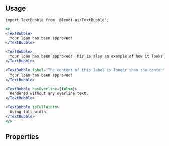 
## Usage

```
import TextBubble from '@lendi-ui/TextBubble';
```

```jsx
<>
<TextBubble>
  Your loan has been approved!
</TextBubble>

<TextBubble>
  Your loan has been approved! This is also an example of how it looks when there are multiple lines!
</TextBubble>

<TextBubble label="The content of this label is longer than the content text, so it will expand the bubble and wrap when appropriate">
  Your loan has been approved!
</TextBubble>

<TextBubble hasOverline={false}>
  Rendered without any overline text.
</TextBubble>

<TextBubble isFullWidth>
  Using full width.
</TextBubble>
</>
```

## Properties

<PropTable>
  <PropTable.Entry
    name="label"
    type="string"
    defaultValue={"Timestamp"}
    description="Label to appear above the text bubble, or else defaults to a current timestamp"
  />
  <PropTable.Entry
    name="children"
    type="React.ReactNode"
    description="Content of the Text Bubble"
  />
  <PropTable.Entry
    name="hasOverline"
    type="boolean"
    defaultValue={true}
    description="Flag for whether or not to include the overline text above. The label property will be ignored if this is disabled"
  />
  <PropTable.Entry
    name="isFullWidth"
    type="boolean"
    defaultValue={false}
    description="Flag for whether or not the element should use the full width of the parent container"
  />
</PropTable>
